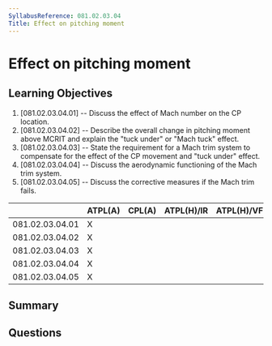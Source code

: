 ```yaml
---
SyllabusReference: 081.02.03.04
Title: Effect on pitching moment
---
```


# Effect on pitching moment

## Learning Objectives

1. [081.02.03.04.01] -- Discuss the effect of Mach number on the CP location.
2. [081.02.03.04.02] -- Describe the overall change in pitching moment above
   MCRIT and explain the "tuck under" or "Mach tuck" effect.
3. [081.02.03.04.03] -- State the requirement for a Mach trim system to
   compensate for the effect of the CP movement and "tuck under" effect.
4. [081.02.03.04.04] -- Discuss the aerodynamic functioning of the Mach trim
   system.
5. [081.02.03.04.05] -- Discuss the corrective measures if the Mach trim fails.

|                 | ATPL(A) | CPL(A) | ATPL(H)/IR | ATPL(H)/VFR | CPL(H) | IR  | CBIR(A) |
| --------------- | ------- | ------ | ---------- | ----------- | ------ | --- | ------- |
| 081.02.03.04.01 | X       |        |            |             |        |     |         |
| 081.02.03.04.02 | X       |        |            |             |        |     |         |
| 081.02.03.04.03 | X       |        |            |             |        |     |         |
| 081.02.03.04.04 | X       |        |            |             |        |     |         |
| 081.02.03.04.05 | X       |        |            |             |        |     |         |

## Summary

## Questions
